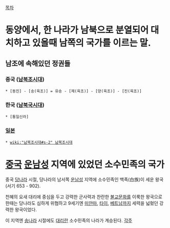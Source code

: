 [[목차]]

= 동양에서, 한 나라가 남북으로 분열되어 대치하고 있을때 남쪽의 국가를 이르는 말. =
== 남조에 속해있던 정권들 ==
=== 중국 ([[남북조시대]]) ===
 * [동진] - [송(육조)] = 유송 - [제(육조)] - [양(육조)] - [진(육조)]

=== 한국 ([[남북국시대]]) ===
 * [통일신라] 

=== [[일본]] ===
 * [[wiki:"남북조시대#s-2" 남북조시대]]

= [[중국]] [[운남성]] 지역에 있었던 소수민족의 국가 =
중국 [[당나라]] 시절, 당나라의 남서쪽 [[운남성]] 지역에 소수민족인 백족(白族)이 세운 왕국(서기 653 - 902).

천혜의 요새 대리에 중심을 두고 강력한 군사력과 찬란한 [[불교]]문화를 이룩한 왕국으로 한때는 당나라도 심하게 위협하고 9세기엔 [[미얀마]], [[타이]], [[베트남]]까지 세력을 넓혔던 강력한 왕국이었다.

이 지역엔 [[송]]나라 시절에도 [[대리]]란 소수민족의 나라가 계승된다. 
[[각주]]
